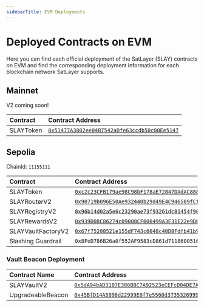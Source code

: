 ```yaml
---
sidebarTitle: EVM Deployments
---
```



# Deployed Contracts on EVM

Here you can find each official deployment of the SatLayer (SLAY) contracts on EVM
and find the corresponding deployment information for each blockchain network SatLayer supports.

## Mainnet

<Callout type="info">
  V2 coming soon!
</Callout>

| Contract  | Contract Address                                                                                                                          |
|:----------|:------------------------------------------------------------------------------------------------------------------------------------------|
| SLAYToken | [`0x51477A3002ee04B7542aDfe63ccdb50c00Ee5147`](https://etherscan.io/address/0x51477a3002ee04b7542adfe63ccdb50c00ee5147#readProxyContract) |

## Sepolia

ChainId: `11155111`

| Contract           | Contract Address                                                                                                                                  |
|:-------------------|:--------------------------------------------------------------------------------------------------------------------------------------------------|
| SLAYToken          | [`0xc2c23CFB179ae98C98bF178aE72847DAdAC8880d`](https://sepolia.etherscan.io/address/0xc2c23CFB179ae98C98bF178aE72847DAdAC8880d#readProxyContract) |
| SLAYRouterV2       | [`0x90719b096E50Ae932440b29d49E4C946509fCffc`](https://sepolia.etherscan.io/address/0x90719b096e50ae932440b29d49e4c946509fcffc#readProxyContract) |
| SLAYRegistryV2     | [`0x96b14d02a5e6c23290ae73f93261dc81454f904f`](https://sepolia.etherscan.io/address/0x96b14d02a5e6c23290ae73f93261dc81454f904f#readProxyContract) |
| SLAYRewardsV2      | [`0x939D08C86274c09008CF606499A3F31E22e9D0a4`](https://sepolia.etherscan.io/address/0x939d08c86274c09008cf606499a3f31e22e9d0a4#readProxyContract) |
| SLAYVaultFactoryV2 | [`0x67f75208521e155dF743c0048c40D8Fdfb41b9e9`](https://sepolia.etherscan.io/address/0x67f75208521e155df743c0048c40d8fdfb41b9e9#readProxyContract) |
| Slashing Guardrail | `0x8FeD786B26a0f552AF9583cD861d71186005169f`                                                                                                      |

### Vault Beacon Deployment

| Contract Name     | Contract Address                                                                                                                     |
|:------------------|:-------------------------------------------------------------------------------------------------------------------------------------|
| SLAYVaultV2       | [`0x5dA94bAD3107E386BBC7A92523eCEFcD04DE7A1D`](https://sepolia.etherscan.io/address/0x5dA94bAD3107E386BBC7A92523eCEFcD04DE7A1D#code) |
| UpgradeableBeacon | [`0x45BfD14A5096d22999E0f7e5560d37353269993e`](https://sepolia.etherscan.io/address/0x45BfD14A5096d22999E0f7e5560d37353269993e#code) |
